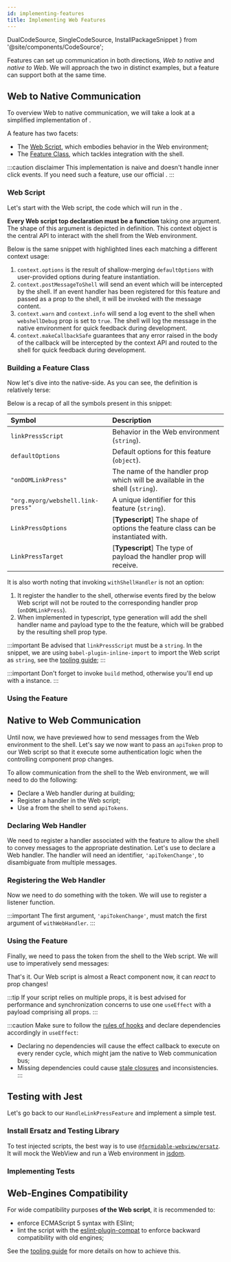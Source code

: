 ```yaml
---
id: implementing-features
title: Implementing Web Features
---
```


  DualCodeSource,
  SingleCodeSource,
  InstallPackageSnippet
} from '@site/components/CodeSource';

Features can set up communication in both directions, *Web to native* and *native to Web*.
We will approach the two in distinct examples, but a feature can support both at the same time.

## Web to Native Communication

To overview Web to native communication, we will take a look at
a simplified implementation of <APIReference reference="HandleLinkPressFeature" type="variable" />.

A feature has two facets:

- The [Web Script](#web-script), which embodies behavior in the Web environment;
- The [Feature Class](#building-a-feature-class), which tackles integration with the shell.

:::caution disclaimer
This implementation is naive and doesn't handle inner click events. If you need such a feature, use our official <APIReference reference="HandleLinkPressFeature" type="variable" />.
:::

### Web Script

Let's start with the Web script, the code which will run in the <ReactReference name="WebView" type="class" />.

<SingleCodeSource source="HandleLinkPressFeature.webjs" lang="js" />

**Every Web script top declaration must be a function** taking one argument.
The shape of this argument is depicted in <APISymbolFormat reference="WebjsContext" type="interface" /> definition.
This context object is the central API to interact with the shell from the Web environment.

<APIBox reference="WebjsContext" type="interface" />

Below is the same snippet with highlighted lines each matching a different context usage:

<SingleCodeSource
  lines="5,6,11,16"
  source="HandleLinkPressFeature.webjs"
  lang="js"
/>

1. `context.options` is the result of shallow-merging `defaultOptions` with user-provided options during feature instantiation.
2. `context.postMessageToShell` will send an event which will be intercepted by the shell. If an event handler has been registered for this feature and passed as a prop to the shell, it will be invoked with the message content.
3. `context.warn` and `context.info` will send a log event to the shell when `webshellDebug` prop is set to `true`. The shell will log the message in the native environment for quick feedback during development.
4. `context.makeCallbackSafe` guarantees that any error raised in the body of the callback will be intercepted by the context API and routed to the shell for quick feedback during development.

### Building a Feature Class

<APIBox reference="FeatureBuilder" type="class" />

Now let's dive into the native-side. As you can see, the definition is relatively terse:

<DualCodeSource sourceBase="HandleLinkPressFeature" />

Below is a recap of all the symbols present in this snippet:

| Symbol                            | Description                                                                       |
| :-------------------------------- | :-------------------------------------------------------------------------------- |
| `linkPressScript`                 | Behavior in the Web environment (`string`).                                       |
| `defaultOptions`                  | Default options for this feature (`object`).                                      |
| `"onDOMLinkPress"`                | The name of the handler prop which will be available in the shell (`string`).     |
| `"org.myorg/webshell.link-press"` | A unique identifier for this feature (`string`).                                  |
| `LinkPressOptions`                | [**Typescript**] The shape of options the feature class can be instantiated with. |
| `LinkPressTarget`                 | [**Typescript**] The type of payload the handler prop will receive.               |

It is also worth noting that invoking `withShellHandler` is not an option:
  1. It register the handler to the shell, otherwise events fired by the below Web script will not be routed to the corresponding handler prop (`onDOMLinkPress`).
  2. When implemented in typescript, type generation will add the shell handler name and payload type to the the feature, which will be grabbed by the resulting shell prop type.

:::important
Be advised that `linkPressScript` must be a `string`. In the snippet, we are using `babel-plugin-inline-import` to import the Web script as `string`, see the [tooling guide](./tooling);
:::

:::important
Don't forget to invoke `build` method, otherwise you'll end up with a <APIReference reference="FeatureBuilder" type="class" /> instance.
:::

### Using the Feature

<DualCodeSource jsx sourceBase="WebViewWithOnLinkPress" />

## Native to Web Communication

Until now, we have previewed how to send messages from the Web environment to the shell.
Let's say we now want to pass an `apiToken` prop to our Web script so that it
execute some authentication logic when the controlling component prop changes.

To allow communication from the shell to the Web environment, we will need to do the following:

- Declare a Web handler during at building;
- Register a handler in the Web script;
- Use a <APIReference reference="WebHandle" type="alias" /> from the shell to send `apiTokens`.

### Declaring Web Handler

We need to register a handler associated with the feature to allow the
shell to convey messages to the appropriate destination.
Let's use <APIReference reference="FeatureBuilder" type="class" member="withWebHandler" /> to declare a Web handler.
The handler will need an identifier, `'apiTokenChange'`, to disambiguate from multiple messages.

<DualCodeSource sourceBase="FeatureWithToken" />

### Registering the Web Handler

Now we need to do something with the token.
We will use <APIReference reference="WebjsContext" type="interface" member="onShellMessage" /> to register a listener function.

:::important
The first argument, `'apiTokenChange'`, must match the first argument of `withWebHandler`.
:::

<SingleCodeSource source="FeatureWithToken.webjs" lang="js" />

### Using the Feature

Finally, we need to pass the token from the shell to the Web script.
We will use <APIReference reference="WebshellInvariantProps" type="interface" member="webHandleRef" /> to imperatively send messages:

<DualCodeSource jsx sourceBase="APIComponent" />

That's it. Our Web script is almost a React component now, it can _react_ to prop changes!

:::tip
If your script relies on multiple props, it is best advised for performance and synchronization concerns to use one `useEffect` with a payload comprising all props.
:::

:::caution
Make sure to follow the [rules of hooks](https://reactjs.org/docs/hooks-rules.html) and declare dependencies accordingly in `useEffect`:
- Declaring no dependencies will cause the effect callback to execute on every render cycle, which might jam the native to Web communication bus;
- Missing dependencies could cause [stale closures](https://dmitripavlutin.com/react-hooks-stale-closures/) and inconsistencies.
:::

## Testing with Jest

Let's go back to our `HandleLinkPressFeature` and implement a simple test.

### Install Ersatz and Testing Library

To test injected scripts, the best way is to use
[`@formidable-webview/ersatz`](https://github.com/formidable-webview/ersatz).
It will mock the WebView and run a Web environment in [jsdom](https://github.com/jsdom/jsdom).

<InstallPackageSnippet
  dev
  packages="@testing-library/react-native @formidable-webview/ersatz @formidable-webview/ersatz-testing"
/>

### Implementing Tests

<DualCodeSource jsx sourceBase="HandleLinkPressFeature.test" />

## Web-Engines Compatibility

For wide compatibility purposes **of the Web script**, it is recommended to:

- enforce ECMAScript 5 syntax with ESlint;
- lint the script with the
  [eslint-plugin-compat](https://www.npmjs.com/package/eslint-plugin-compat) to
  enforce backward compatibility with old engines;

See the [tooling guide](./tooling) for more details on how to achieve this.
